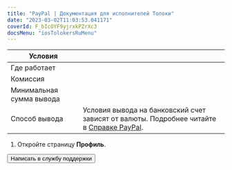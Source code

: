 ```yaml
---
title: "PayPal | Документация для исполнителей Толоки"
date: "2023-03-02T11:03:53.041171"
coverId: F_bIcOYF9yjrxkPZrXc3
docsMenu: "iosTolokersRuMenu"
---
```



<RuPaypalContent1/>

Условия | |
----- | -----
Где работает | <RuPaypalTable3/>
Комиссия | <RuPaypalTable1/>
Минимальная сумма вывода | <RuPaypalTable2/>
Способ вывода | Условия вывода на банковский счет зависят от валюты. Подробнее читайте в [Справке PayPal](https://www.paypal.com/ru/smarthelp/article/faq1189).

<RuPaypalContent2/>

1. Откройте страницу **Профиль**.

<RuPaypalContent3/>

<Button themeColor="light" view="default" size="l" type="link" url="../../troubleshooting/troubleshooting#money_withdrawal">Написать в службу поддержки</Button>
